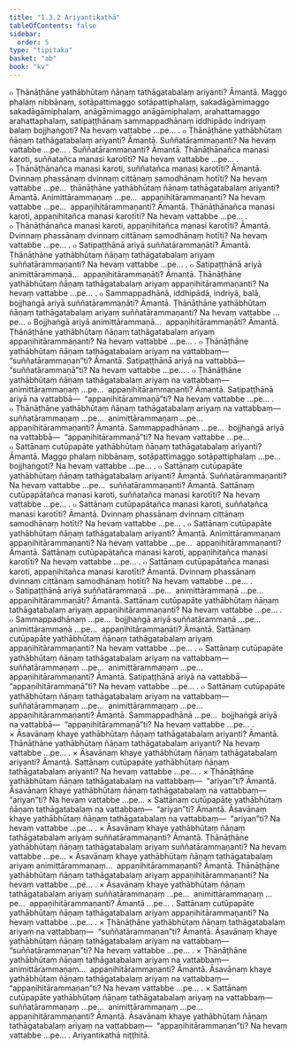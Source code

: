 ```yaml
---
title: "1.3.2 Ariyantikathā"
tableOfContents: false
sidebar:
  order: 5
type: "tipitaka"
basket: "ab"
book: "kv"
---
```



<DynamicBreadcrumb />

<Division number="357" book="kv">

<Paragraph number="1107" book="kv">
๐ Ṭhānāṭhāne yathābhūtaṃ ñāṇaṃ tathāgatabalaṃ ariyanti? Āmantā. Maggo phalaṃ nibbānaṃ, sotāpattimaggo sotāpattiphalaṃ, sakadāgāmimaggo sakadāgāmiphalaṃ, anāgāmimaggo anāgāmiphalaṃ, arahattamaggo arahattaphalaṃ, satipaṭṭhānaṃ sammappadhānaṃ iddhipādo indriyaṃ balaṃ bojjhaṅgoti? Na hevaṃ vattabbe …pe… .
</Paragraph>

<Paragraph number="1108" book="kv">
๐ Ṭhānāṭhāne yathābhūtaṃ ñāṇaṃ tathāgatabalaṃ ariyanti? Āmantā. Suññatārammaṇanti? Na hevaṃ vattabbe …pe… . Suññatārammaṇanti? Āmantā. Ṭhānāṭhānañca manasi karoti, suññatañca manasi karotīti? Na hevaṃ vattabbe …pe… .
</Paragraph>

<Paragraph number="1109" book="kv">
๐ Ṭhānāṭhānañca manasi karoti, suññatañca manasi karotīti? Āmantā. Dvinnaṃ phassānaṃ dvinnaṃ cittānaṃ samodhānaṃ hotīti? Na hevaṃ vattabbe …pe…  ṭhānāṭhāne yathābhūtaṃ ñāṇaṃ tathāgatabalaṃ ariyanti? Āmantā. Animittārammaṇaṃ …pe…  appaṇihitārammaṇanti? Na hevaṃ vattabbe …pe…  appaṇihitārammaṇanti? Āmantā. Ṭhānāṭhānañca manasi karoti, appaṇihitañca manasi karotīti? Na hevaṃ vattabbe …pe… .
</Paragraph>

<Paragraph number="1110" book="kv">
๐ Ṭhānāṭhānañca manasi karoti, appaṇihitañca manasi karotīti? Āmantā. Dvinnaṃ phassānaṃ dvinnaṃ cittānaṃ samodhānaṃ hotīti? Na hevaṃ vattabbe …pe… .
</Paragraph>

</Division>
<Division number="358" book="kv">

<Paragraph number="1111" book="kv">
๐ Satipaṭṭhānā ariyā suññatārammaṇāti? Āmantā. Ṭhānāṭhāne yathābhūtaṃ ñāṇaṃ tathāgatabalaṃ ariyaṃ suññatārammaṇanti? Na hevaṃ vattabbe …pe… .
</Paragraph>

<Paragraph number="1112" book="kv">
๐ Satipaṭṭhānā ariyā animittārammaṇā…  appaṇihitārammaṇāti? Āmantā. Ṭhānāṭhāne yathābhūtaṃ ñāṇaṃ tathāgatabalaṃ ariyaṃ appaṇihitārammaṇanti? Na hevaṃ vattabbe …pe… .
</Paragraph>

<Paragraph number="1113" book="kv">
๐ Sammappadhānā, iddhipādā, indriyā, balā, bojjhaṅgā ariyā suññatārammaṇāti? Āmantā. Ṭhānāṭhāne yathābhūtaṃ ñāṇaṃ tathāgatabalaṃ ariyaṃ suññatārammaṇanti? Na hevaṃ vattabbe …pe…
</Paragraph>

<Paragraph number="1114" book="kv">
๐ Bojjhaṅgā ariyā animittārammaṇā…  appaṇihitārammaṇāti? Āmantā. Ṭhānāṭhāne yathābhūtaṃ ñāṇaṃ tathāgatabalaṃ ariyaṃ appaṇihitārammaṇanti? Na hevaṃ vattabbe …pe… .
</Paragraph>

</Division>
<Division number="359" book="kv">

<Paragraph number="1115" book="kv">
๐ Ṭhānāṭhāne yathābhūtaṃ ñāṇaṃ tathāgatabalaṃ ariyaṃ na vattabbaṃ—  “suññatārammaṇan”ti? Āmantā. Satipaṭṭhānā ariyā na vattabbā—  “suññatārammaṇā”ti? Na hevaṃ vattabbe …pe… .
</Paragraph>

<Paragraph number="1116" book="kv">
๐ Ṭhānāṭhāne yathābhūtaṃ ñāṇaṃ tathāgatabalaṃ ariyaṃ na vattabbaṃ—  animittārammaṇaṃ …pe…  appaṇihitārammaṇanti? Āmantā. Satipaṭṭhānā ariyā na vattabbā—  “appaṇihitārammaṇā”ti? Na hevaṃ vattabbe …pe… .
</Paragraph>

<Paragraph number="1117" book="kv">
๐ Ṭhānāṭhāne yathābhūtaṃ ñāṇaṃ tathāgatabalaṃ ariyaṃ na vattabbaṃ—  suññatārammaṇaṃ …pe…  animittārammaṇaṃ …pe…  appaṇihitārammaṇanti? Āmantā. Sammappadhānaṃ …pe…  bojjhaṅgā ariyā na vattabbā—  “appaṇihitārammaṇā”ti? Na hevaṃ vattabbe …pe…
</Paragraph>

</Division>
<Division number="360" book="kv">

<Paragraph number="1118" book="kv">
๐ Sattānaṃ cutūpapāte yathābhūtaṃ ñāṇaṃ tathāgatabalaṃ ariyanti? Āmantā. Maggo phalaṃ nibbānaṃ, sotāpattimaggo sotāpattiphalaṃ …pe…  bojjhaṅgoti? Na hevaṃ vattabbe …pe… .
</Paragraph>

<Paragraph number="1119" book="kv">
๐ Sattānaṃ cutūpapāte yathābhūtaṃ ñāṇaṃ tathāgatabalaṃ ariyanti? Āmantā. Suññatārammaṇanti? Na hevaṃ vattabbe …pe…  suññatārammaṇanti? Āmantā. Sattānaṃ cutūpapātañca manasi karoti, suññatañca manasi karotīti? Na hevaṃ vattabbe …pe… .
</Paragraph>

<Paragraph number="1120" book="kv">
๐ Sattānaṃ cutūpapātañca manasi karoti, suññatañca manasi karotīti? Āmantā. Dvinnaṃ phassānaṃ dvinnaṃ cittānaṃ samodhānaṃ hotīti? Na hevaṃ vattabbe …pe… .
</Paragraph>

<Paragraph number="1121" book="kv">
๐ Sattānaṃ cutūpapāte yathābhūtaṃ ñāṇaṃ tathāgatabalaṃ ariyanti? Āmantā. Animittārammaṇaṃ appaṇihitārammaṇanti? Na hevaṃ vattabbe …pe…  appaṇihitārammaṇanti? Āmantā. Sattānaṃ cutūpapātañca manasi karoti, appaṇihitañca manasi karotīti? Na hevaṃ vattabbe …pe… .
</Paragraph>

<Paragraph number="1122" book="kv">
๐ Sattānaṃ cutūpapātañca manasi karoti, appaṇihitañca manasi karotīti? Āmantā. Dvinnaṃ phassānaṃ dvinnaṃ cittānaṃ samodhānaṃ hotīti? Na hevaṃ vattabbe …pe… .
</Paragraph>

</Division>
<Division number="361" book="kv">

<Paragraph number="1123" book="kv">
๐ Satipaṭṭhānā ariyā suññatārammaṇā …pe…  animittārammaṇā …pe…  appaṇihitārammaṇāti? Āmantā. Sattānaṃ cutūpapāte yathābhūtaṃ ñāṇaṃ tathāgatabalaṃ ariyaṃ appaṇihitārammaṇanti? Na hevaṃ vattabbe …pe… .
</Paragraph>

<Paragraph number="1124" book="kv">
๐ Sammappadhānaṃ …pe…  bojjhaṅgā ariyā suññatārammaṇā …pe…  animittārammaṇā …pe…  appaṇihitārammaṇāti? Āmantā. Sattānaṃ cutūpapāte yathābhūtaṃ ñāṇaṃ tathāgatabalaṃ ariyaṃ appaṇihitārammaṇanti? Na hevaṃ vattabbe …pe… .
</Paragraph>

<Paragraph number="1125" book="kv">
๐ Sattānaṃ cutūpapāte yathābhūtaṃ ñāṇaṃ tathāgatabalaṃ ariyaṃ na vattabbaṃ—  suññatārammaṇaṃ …pe…  animittārammaṇaṃ …pe…  appaṇihitārammaṇanti? Āmantā. Satipaṭṭhānā ariyā na vattabbā—  “appaṇihitārammaṇā”ti? Na hevaṃ vattabbe …pe… .
</Paragraph>

</Division>
<Division number="362" book="kv">

<Paragraph number="1126" book="kv">
๐ Sattānaṃ cutūpapāte yathābhūtaṃ ñāṇaṃ tathāgatabalaṃ ariyaṃ na vattabbaṃ—  suññatārammaṇaṃ …pe…  animittārammaṇaṃ …pe…  appaṇihitārammaṇanti? Āmantā. Sammappadhānā …pe…  bojjhaṅgā ariyā na vattabbā—  “appaṇihitārammaṇā”ti? Na hevaṃ vattabbe …pe… .
</Paragraph>

<Paragraph number="1127" book="kv">
× Āsavānaṃ khaye yathābhūtaṃ ñāṇaṃ tathāgatabalaṃ ariyanti? Āmantā. Ṭhānāṭhāne yathābhūtaṃ ñāṇaṃ tathāgatabalaṃ ariyanti? Na hevaṃ vattabbe …pe… .
</Paragraph>

<Paragraph number="1128" book="kv">
× Āsavānaṃ khaye yathābhūtaṃ ñāṇaṃ tathāgatabalaṃ ariyanti? Āmantā. Sattānaṃ cutūpapāte yathābhūtaṃ ñāṇaṃ tathāgatabalaṃ ariyanti? Na hevaṃ vattabbe …pe… .
</Paragraph>

<Paragraph number="1129" book="kv">
× Ṭhānāṭhāne yathābhūtaṃ ñāṇaṃ tathāgatabalaṃ na vattabbaṃ—  “ariyan”ti? Āmantā. Āsavānaṃ khaye yathābhūtaṃ ñāṇaṃ tathāgatabalaṃ na vattabbaṃ—  “ariyan”ti? Na hevaṃ vattabbe …pe…
</Paragraph>

<Paragraph number="1130" book="kv">
× Sattānaṃ cutūpapāte yathābhūtaṃ ñāṇaṃ tathāgatabalaṃ na vattabbaṃ—  “ariyan”ti? Āmantā. Āsavānaṃ khaye yathābhūtaṃ ñāṇaṃ tathāgatabalaṃ na vattabbaṃ—  “ariyan”ti? Na hevaṃ vattabbe …pe… .
</Paragraph>

<Paragraph number="1131" book="kv">
× Āsavānaṃ khaye yathābhūtaṃ ñāṇaṃ tathāgatabalaṃ ariyaṃ suññatārammaṇanti? Āmantā. Ṭhānāṭhāne yathābhūtaṃ ñāṇaṃ tathāgatabalaṃ ariyaṃ suññatārammaṇanti? Na hevaṃ vattabbe …pe…
</Paragraph>

<Paragraph number="1132" book="kv">
× Āsavānaṃ khaye yathābhūtaṃ ñāṇaṃ tathāgatabalaṃ ariyaṃ animittārammaṇaṃ…  appaṇihitārammaṇanti? Āmantā. Ṭhānāṭhāne yathābhūtaṃ ñāṇaṃ tathāgatabalaṃ ariyaṃ appaṇihitārammaṇanti? Na hevaṃ vattabbe …pe… .
</Paragraph>

<Paragraph number="1133" book="kv">
× Āsavānaṃ khaye yathābhūtaṃ ñāṇaṃ tathāgatabalaṃ ariyaṃ suññatārammaṇaṃ …pe…  animittārammaṇaṃ …pe…  appaṇihitārammaṇanti? Āmantā …pe… . Sattānaṃ cutūpapāte yathābhūtaṃ ñāṇaṃ tathāgatabalaṃ ariyaṃ appaṇihitārammaṇanti? Na hevaṃ vattabbe …pe… .
</Paragraph>

<Paragraph number="1134" book="kv">
× Ṭhānāṭhāne yathābhūtaṃ ñāṇaṃ tathāgatabalaṃ ariyaṃ na vattabbaṃ—  “suññatārammaṇan”ti? Āmantā. Āsavānaṃ khaye yathābhūtaṃ ñāṇaṃ tathāgatabalaṃ ariyaṃ na vattabbaṃ—  “suññatārammaṇan”ti? Na hevaṃ vattabbe …pe… .
</Paragraph>

<Paragraph number="1135" book="kv">
× Ṭhānāṭhāne yathābhūtaṃ ñāṇaṃ tathāgatabalaṃ ariyaṃ na vattabbaṃ—  animittārammaṇaṃ…  appaṇihitārammaṇanti? Āmantā. Āsavānaṃ khaye yathābhūtaṃ ñāṇaṃ tathāgatabalaṃ ariyaṃ na vattabbaṃ—  “appaṇihitārammaṇan”ti? Na hevaṃ vattabbe …pe… .
</Paragraph>

<Paragraph number="1136" book="kv">
× Sattānaṃ cutūpapāte yathābhūtaṃ ñāṇaṃ tathāgatabalaṃ ariyaṃ na vattabbaṃ—  suññatārammaṇaṃ …pe…  animittārammaṇaṃ …pe…  appaṇihitārammaṇanti? Āmantā. Āsavānaṃ khaye yathābhūtaṃ ñāṇaṃ tathāgatabalaṃ ariyaṃ na vattabbaṃ—  “appaṇihitārammaṇan”ti? Na hevaṃ vattabbe …pe… .

</Paragraph>
</Division>

<Paragraph number="1137" type="center" book="kv">
Ariyantikathā niṭṭhitā.
</Paragraph>